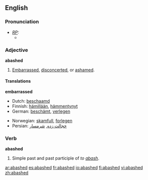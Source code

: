==English==
===Pronunciation===
* ''[[RP]]:''
** {{IPA|/əˈbæʃt/}}

===Adjective===
'''abashed'''
# [[embarrassed|Embarrassed]], [[disconcerted]], or [[ashamed]].

====Translations====
'''embarrassed'''
{{top}}
*Dutch: [[beschaamd]]
*Finnish: [[hämillään]], [[hämmentynyt]]
*German: [[beschämt]], [[verlegen]]
{{mid}}
*Norwegian: [[skamfull]], [[forlegen]]
*Persian: [[خجالت زده]], [[شرمسار]]
{{bottom}}

===Verb===
'''abashed'''
# Simple past and past participle of ''to [[abash]]''.

[[ar:abashed]]
[[es:abashed]]
[[fr:abashed]]
[[io:abashed]]
[[fi:abashed]]
[[vi:abashed]]
[[zh:abashed]]